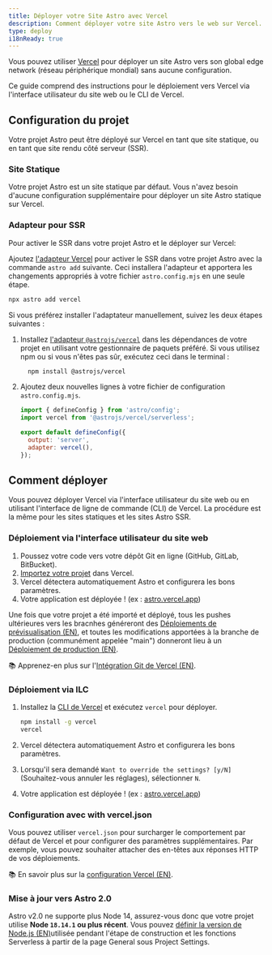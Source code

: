```yaml
---
title: Déployer votre Site Astro avec Vercel
description: Comment déployer votre site Astro vers le web sur Vercel.
type: deploy
i18nReady: true
---
```


Vous pouvez utiliser [Vercel](http://vercel.com/) pour déployer un site Astro vers son global edge network (réseau périphérique mondial) sans aucune configuration.

Ce guide comprend des instructions pour le déploiement vers Vercel via l'interface utilisateur du site web ou le CLI de Vercel.

## Configuration du projet

Votre projet Astro peut être déployé sur Vercel en tant que site statique, ou en tant que site rendu côté serveur (SSR).

### Site Statique

Votre projet Astro est un site statique par défaut. Vous n'avez besoin d'aucune configuration supplémentaire pour déployer un site Astro statique sur Vercel. 

### Adapteur pour SSR

Pour activer le SSR dans votre projet Astro et le déployer sur Vercel:

Ajoutez [l'adapteur Vercel](/fr/guides/integrations-guide/vercel/) pour activer le SSR dans votre projet Astro avec la commande `astro add` suivante. Ceci installera l'adapteur et apportera les changements appropriés à votre fichier `astro.config.mjs` en une seule étape.

```bash
npx astro add vercel
```

Si vous préférez installer l'adaptateur manuellement, suivez les deux étapes suivantes :

1. Installez [l'adapteur `@astrojs/vercel`](/fr/guides/integrations-guide/vercel/) dans les dépendances de votre projet en utilisant votre gestionnaire de paquets préféré. Si vous utilisez npm ou si vous n'êtes pas sûr, exécutez ceci dans le terminal :

    ```bash
      npm install @astrojs/vercel
    ```

1. Ajoutez deux nouvelles lignes à votre fichier de configuration `astro.config.mjs`.

    ```js title="astro.config.mjs" ins={2, 5-6}
    import { defineConfig } from 'astro/config';
    import vercel from '@astrojs/vercel/serverless';

    export default defineConfig({
      output: 'server',
      adapter: vercel(),
    });
    ```

## Comment déployer

Vous pouvez déployer Vercel via l'interface utilisateur du site web ou en utilisant l'interface de ligne de commande (CLI) de Vercel. La procédure est la même pour les sites statiques et les sites Astro SSR.

### Déploiement via l'interface utilisateur du site web

1. Poussez votre code vers votre dépôt Git en ligne (GitHub, GitLab, BitBucket).
2. [Importez votre projet](https://vercel.com/new) dans Vercel.
3. Vercel détectera automatiquement Astro et configurera les bons paramètres.
4. Votre application est déployée ! (ex : [astro.vercel.app](https://astro.vercel.app/))

Une fois que votre projet a été importé et déployé, tous les pushes ultérieures vers les bracnhes généreront des [Déploiements de prévisualisation (EN)](https://vercel.com/docs/concepts/deployments/environments#preview), et toutes les modifications apportées à la branche de production (communément appelée "main") donneront lieu à un [Déploiement de production (EN)](https://vercel.com/docs/concepts/deployments/environments#production).

📚 Apprenez-en plus sur l'[Intégration Git de Vercel (EN)](https://vercel.com/docs/concepts/git).


### Déploiement via ILC

1. Installez la [CLI de Vercel](https://vercel.com/cli) et exécutez `vercel` pour déployer.

    ```bash
    npm install -g vercel
    vercel
    ```

2. Vercel détectera automatiquement Astro et configurera les bons paramètres.
3. Lorsqu'il sera demandé `Want to override the settings? [y/N]` (Souhaitez-vous annuler les réglages), sélectionner `N`.
4. Votre application est déployée ! (ex : [astro.vercel.app](https://astro.vercel.app/))


### Configuration avec with vercel.json

Vous pouvez utiliser `vercel.json` pour surcharger le comportement par défaut de Vercel et pour configurer des paramètres supplémentaires. Par exemple, vous pouvez souhaiter attacher des en-têtes aux réponses HTTP de vos déploiements. 

📚 En savoir plus sur la [configuration Vercel (EN)](https://vercel.com/docs/project-configuration).

### Mise à jour vers Astro 2.0

Astro v2.0 ne supporte plus Node 14, assurez-vous donc que votre projet utilise **Node `18.14.1` ou plus récent**. Vous pouvez [définir la version de Node.js (EN)](https://vercel.com/changelog/node-js-version-now-customizable-in-the-project-settings)utilisée pendant l'étape de construction et les fonctions Serverless à partir de la page General sous Project Settings.
